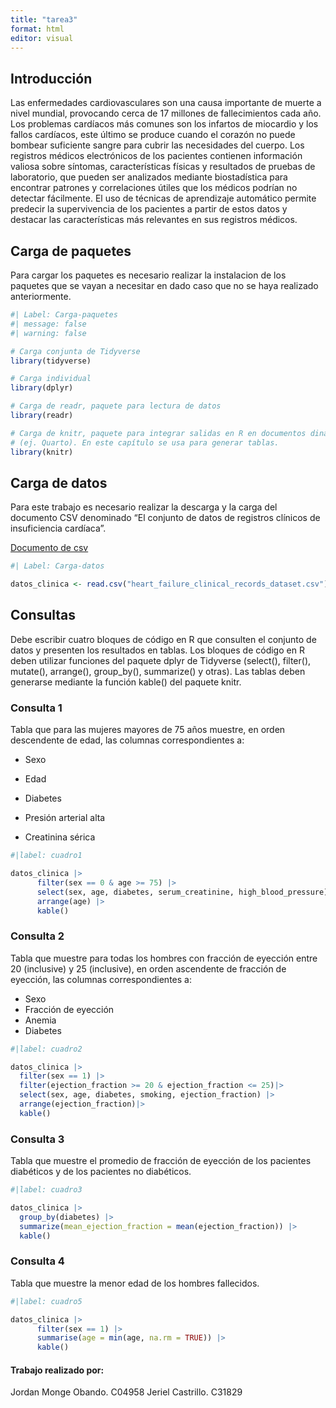 ---
title: "tarea3"
format: html
editor: visual
---

## Introducción

Las enfermedades cardiovasculares son una causa importante de muerte a nivel mundial, provocando cerca de 17 millones de fallecimientos cada año. Los problemas cardíacos más comunes son los infartos de miocardio y los fallos cardíacos, este último se produce cuando el corazón no puede bombear suficiente sangre para cubrir las necesidades del cuerpo. Los registros médicos electrónicos de los pacientes contienen información valiosa sobre síntomas, características físicas y resultados de pruebas de laboratorio, que pueden ser analizados mediante biostadística para encontrar patrones y correlaciones útiles que los médicos podrían no detectar fácilmente. El uso de técnicas de aprendizaje automático permite predecir la supervivencia de los pacientes a partir de estos datos y destacar las características más relevantes en sus registros médicos.

## Carga de paquetes

Para cargar los paquetes es necesario realizar la instalacion de los paquetes que se vayan a necesitar en dado caso que no se haya realizado anteriormente.

```{r}
#| Label: Carga-paquetes
#| message: false
#| warning: false

# Carga conjunta de Tidyverse
library(tidyverse)

# Carga individual
library(dplyr)

# Carga de readr, paquete para lectura de datos
library(readr)

# Carga de knitr, paquete para integrar salidas en R en documentos dinámicos
# (ej. Quarto). En este capítulo se usa para generar tablas.
library(knitr)
```

## Carga de datos

Para este trabajo es necesario realizar la descarga y la carga del documento CSV denominado "El conjunto de datos de registros clínicos de insuficiencia cardíaca".

[Documento de csv](https://github.com/gf0604-procesamientodatosgeograficos/2024-i/blob/main/datos/bmc/heart_failure_clinical_records_dataset.csv)

```{r}
#| Label: Carga-datos

datos_clinica <- read.csv("heart_failure_clinical_records_dataset.csv")

```

## Consultas

Debe escribir cuatro bloques de código en R que consulten el conjunto de datos y presenten los resultados en tablas. Los bloques de código en R deben utilizar funciones del paquete dplyr de Tidyverse (select(), filter(), mutate(), arrange(), group_by(), summarize() y otras). Las tablas deben generarse mediante la función kable() del paquete knitr.

### Consulta 1

Tabla que para las mujeres mayores de 75 años muestre, en orden descendente de edad, las columnas correspondientes a:

-   Sexo

-   Edad

-   Diabetes

-   Presión arterial alta

-   Creatinina sérica

```{r}
#|label: cuadro1

datos_clinica |>
      filter(sex == 0 & age >= 75) |>
      select(sex, age, diabetes, serum_creatinine, high_blood_pressure) |>
      arrange(age) |>
      kable()
```

### Consulta 2

Tabla que muestre para todas los hombres con fracción de eyección entre 20 (inclusive) y 25 (inclusive), en orden ascendente de fracción de eyección, las columnas correspondientes a:

-   Sexo
-   Fracción de eyección
-   Anemia
-   Diabetes

```{r}
#|label: cuadro2

datos_clinica |>
  filter(sex == 1) |>
  filter(ejection_fraction >= 20 & ejection_fraction <= 25)|>
  select(sex, age, diabetes, smoking, ejection_fraction) |>
  arrange(ejection_fraction)|>
  kable()
```

### Consulta 3

Tabla que muestre el promedio de fracción de eyección de los pacientes diabéticos y de los pacientes no diabéticos.

```{r}
#|label: cuadro3

datos_clinica |>
  group_by(diabetes) |>
  summarize(mean_ejection_fraction = mean(ejection_fraction)) |>
  kable()

```

### Consulta 4

Tabla que muestre la menor edad de los hombres fallecidos.

```{r}
#|label: cuadro5

datos_clinica |>
      filter(sex == 1) |>
      summarise(age = min(age, na.rm = TRUE)) |>
      kable()
```

#### Trabajo realizado por:

Jordan Monge Obando. C04958 Jeriel Castrillo. C31829
